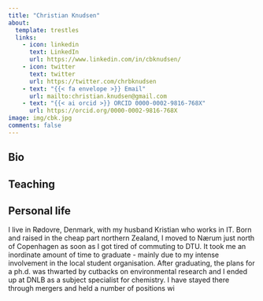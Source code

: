 ```yaml
---
title: "Christian Knudsen"
about:
  template: trestles
  links: 
    - icon: linkedin
      text: LinkedIn
      url: https://www.linkedin.com/in/cbknudsen/
    - icon: twitter
      text: twitter
      url: https://twitter.com/chrbknudsen
    - text: "{{< fa envelope >}} Email"
      url: mailto:christian.knudsen@gmail.com
    - text: "{{< ai orcid >}} ORCID 0000-0002-9816-768X"
      url: https://orcid.org/0000-0002-9816-768X
image: img/cbk.jpg
comments: false
---
```


## Bio

## Teaching

## Personal life

I live in Rødovre, Denmark, with my husband Kristian who works in IT. Born and raised in the cheap part northern Zealand, I moved to Nærum just north of Copenhagen as soon as I got tired of commuting to DTU. It took me an inordinate amount of time to graduate - mainly due to my intense involvement in the local student organisation. After graduating, the plans for a ph.d. was thwarted by cutbacks on environmental research and I ended up at DNLB as a subject specialist for chemistry. I have stayed there through mergers and held a number of positions wi
